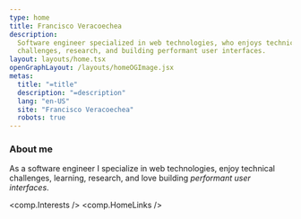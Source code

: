 ```yaml
---
type: home
title: Francisco Veracoechea
description:
  Software engineer specialized in web technologies, who enjoys technical
  challenges, research, and building performant user interfaces.
layout: layouts/home.tsx
openGraphLayout: /layouts/homeOGImage.jsx
metas:
  title: "=title"
  description: "=description"
  lang: "en-US"
  site: "Francisco Veracoechea"
  robots: true
---
```


### About me

As a software engineer I specialize in web technologies, enjoy technical
challenges, learning, research, and love building _performant user interfaces_.

<div className="flex gap-10">

<comp.Interests />
<comp.HomeLinks />
</div>
